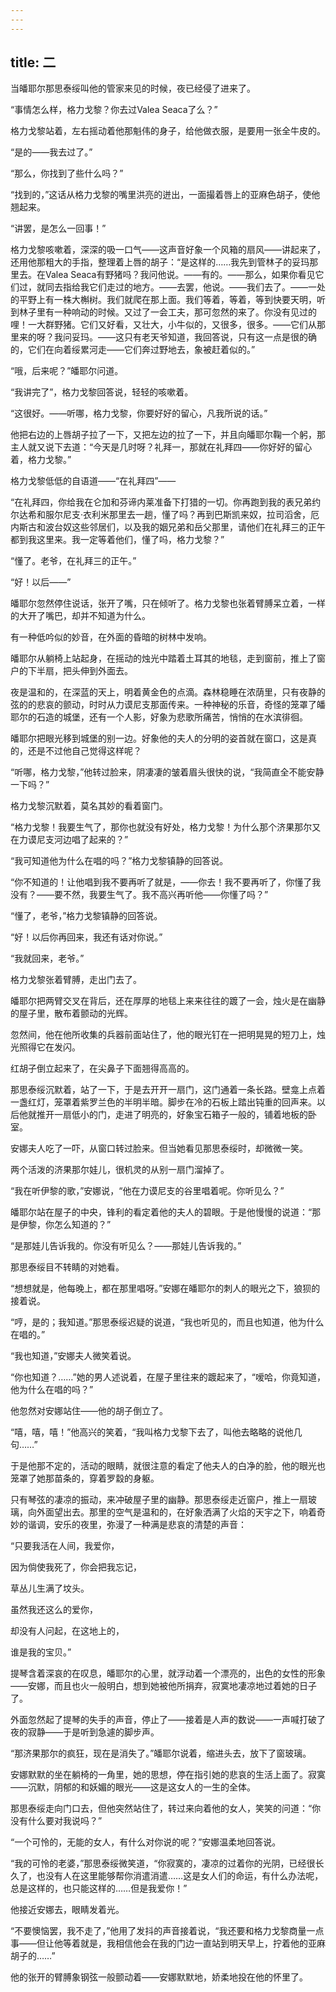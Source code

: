 ```yaml
---
---
---
```

title: 二
---



当皤耶尔那思泰绥叫他的管家来见的时候，夜已经侵了进来了。

“事情怎么样，格力戈黎？你去过Valea Seaca了么？”

格力戈黎站着，左右摇动着他那魁伟的身子，给他做衣服，是要用一张全牛皮的。

“是的——我去过了。”

“那么，你找到了些什么吗？”

“找到的，”这话从格力戈黎的嘴里洪亮的迸出，一面撮着唇上的亚麻色胡子，使他翘起来。

“讲罢，是怎么一回事！”

格力戈黎咳嗽着，深深的吸一口气——这声音好象一个风箱的扇风——讲起来了，还用他那粗大的手指，整理着上唇的胡子：“是这样的……我先到管林子的妥玛那里去。在Valea Seaca有野猪吗？我问他说。——有的。——那么，如果你看见它们过，就同去指给我它们走过的地方。——去罢，他说。——我们去了。——一处的平野上有一株大槲树。我们就爬在那上面。我们等着，等着，等到快要天明，听到林子里有一种响动的时候。又过了一会工夫，那可忽然的来了。你没有见过的哩！一大群野猪。它们又好看，又壮大，小牛似的，又很多，很多。——它们从那里来的呀？我问妥玛。——这只有老天爷知道，我回答说，只有这一点是很的确的，它们在向着绥累河走——它们奔过野地去，象被赶着似的。”

“哦，后来呢？”皤耶尔问道。

“我讲完了”，格力戈黎回答说，轻轻的咳嗽着。

“这很好。——听哪，格力戈黎，你要好好的留心，凡我所说的话。”

他把右边的上唇胡子拉了一下，又把左边的拉了一下，并且向皤耶尔鞠一个躬，那主人就又说下去道：“今天是几时呀？礼拜一，那就在礼拜四——你好好的留心着，格力戈黎。”

格力戈黎低低的自语道——“在礼拜四”——

“在礼拜四，你给我在仑加和芬谛内莱准备下打猎的一切。你再跑到我的表兄弟约尔达希和服尔尼支·衣利米那里去一趟，懂了吗？再到巴斯凯来奴，拉司滔舍，厄内斯古和波台奴这些邻居们，以及我的姻兄弟和岳父那里，请他们在礼拜三的正午都到我这里来。我一定等着他们，懂了吗，格力戈黎？”

“懂了。老爷，在礼拜三的正午。”

“好！以后——”

皤耶尔忽然停住说话，张开了嘴，只在倾听了。格力戈黎也张着臂膊呆立着，一样的大开了嘴巴，却并不知道为什么。

有一种低吟似的妙音，在外面的昏暗的树林中发响。

皤耶尔从躺椅上站起身，在摇动的烛光中踏着土耳其的地毯，走到窗前，推上了窗户的下半扇，把头伸到外面去。

夜是温和的，在深蓝的天上，明着黄金色的点滴。森林稳睡在浓荫里，只有夜静的弦的的悲哀的颤动，时时从力谟尼支那面传来。一种神秘的乐音，奇怪的笼罩了皤耶尔的石造的城堡，还有一个人影，好象为悲歌所痛苦，悄悄的在水滨徘徊。

皤耶尔把眼光移到城堡的别一边。好象他的夫人的分明的姿首就在窗口，这是真的，还是不过他自己觉得这样呢？

“听哪，格力戈黎，”他转过脸来，阴凄凄的皱着眉头很快的说，“我简直全不能安静一下吗？”

格力戈黎沉默着，莫名其妙的看着窗门。

“格力戈黎！我要生气了，那你也就没有好处，格力戈黎！为什么那个济果那尔又在力谟尼支河边唱了起来的？”

“我可知道他为什么在唱的吗？”格力戈黎镇静的回答说。

“你不知道的！让他唱到我不要再听了就是，——你去！我不要再听了，你懂了我没有？——要不然，我要生气了。我不高兴再听他——你懂了吗？”

“懂了，老爷，”格力戈黎镇静的回答说。

“好！以后你再回来，我还有话对你说。”

“我就回来，老爷。”

格力戈黎张着臂膊，走出门去了。

皤耶尔把两臂交叉在背后，还在厚厚的地毯上来来往往的踱了一会，烛火是在幽静的屋子里，散布着颤动的光辉。

忽然间，他在他所收集的兵器前面站住了，他的眼光钉在一把明晃晃的短刀上，烛光照得它在发闪。

红胡子倒立起来了，在尖鼻子下面翘得高高的。

那思泰绥沉默着，站了一下，于是去开开一扇门，这门通着一条长路。壁龛上点着一盏红灯，笼罩着紫罗兰色的半明半暗。脚步在冷的石板上踏出钝重的回声来。以后他就推开一扇低小的门，走进了明亮的，好象宝石箱子一般的，铺着地板的卧室。

安娜夫人吃了一吓，从窗口转过脸来。但当她看见那思泰绥时，却微微一笑。

两个活泼的济果那尔娃儿，很机灵的从别一扇门溜掉了。

“我在听伊黎的歌，”安娜说，“他在力谟尼支的谷里唱着呢。你听见么？”

皤耶尔站在屋子的中央，锋利的看定着他的夫人的碧眼。于是他慢慢的说道：“那是伊黎，你怎么知道的？”

“是那娃儿告诉我的。你没有听见么？——那娃儿告诉我的。”

那思泰绥目不转睛的对她看。

“想想就是，他每晚上，都在那里唱呀。”安娜在皤耶尔的刺人的眼光之下，狼狈的接着说。

“哼，是的；我知道。”那思泰绥迟疑的说道，“我也听见的，而且也知道，他为什么在唱的。”

“我也知道，”安娜夫人微笑着说。

“你也知道？……”她的男人述说着，在屋子里往来的踱起来了，“嗳哈，你竟知道，他为什么在唱的吗？”

他忽然对安娜站住——他的胡子倒立了。

“嘻，嘻，嘻！”他高兴的笑着，“我叫格力戈黎下去了，叫他去略略的说他几句……”

于是他那不定的，活动的眼睛，就很注意的看定了他夫人的白净的脸，他的眼光也笼罩了她那苗条的，穿着罗縠的身躯。

只有琴弦的凄凉的振动，来冲破屋子里的幽静。那思泰绥走近窗户，推上一扇玻璃，向外面望出去。那里的空气是温和的，在好象洒满了火焰的天宇之下，响着奇妙的谐调，安乐的夜里，弥漫了一种满是悲哀的清楚的声音：

“只要我活在人间，我爱你，

因为倘使我死了，你会把我忘记，

草丛儿生满了坟头。

虽然我还这么的爱你，

却没有人问起，在这地上的，

谁是我的宝贝。”

提琴含着深哀的在叹息，皤耶尔的心里，就浮动着一个漂亮的，出色的女性的形象——安娜，而且也火一般明白，想到她被他所捐弃，寂寞地凄凉地过着她的日子了。

外面忽然起了提琴的失手的声音，停止了——接着是人声的数说——一声喊打破了夜的寂静——于是听到急遽的脚步声。

“那济果那尔的疯狂，现在是消失了。”皤耶尔说着，缩进头去，放下了窗玻璃。

安娜默默的坐在躺椅的一角里，她的思想，停在指引她的悲哀的生活上面了。寂寞——沉默，阴郁的和妖媚的眼光——这是这女人的一生的全体。

那思泰绥走向门口去，但他突然站住了，转过来向着他的女人，笑笑的问道：“你没有什么要对我说吗？”

“一个可怜的，无能的女人，有什么对你说的呢？”安娜温柔地回答说。

“我的可怜的老婆，”那思泰绥微笑道，“你寂寞的，凄凉的过着你的光阴，已经很长久了，也没有人在这里能够帮你消遣消遣……这是女人们的命运，有什么办法呢，总是这样的，也只能这样的……但是我爱你！”

他接近安娜去，眼睛发着光。

“不要懊恼罢，我不走了，”他用了发抖的声音接着说，“我还要和格力戈黎商量一点事——但让他等着就是，我相信他会在我的门边一直站到明天早上，拧着他的亚麻胡子的……”

他的张开的臂膊象钢弦一般颤动着——安娜默默地，娇柔地投在他的怀里了。